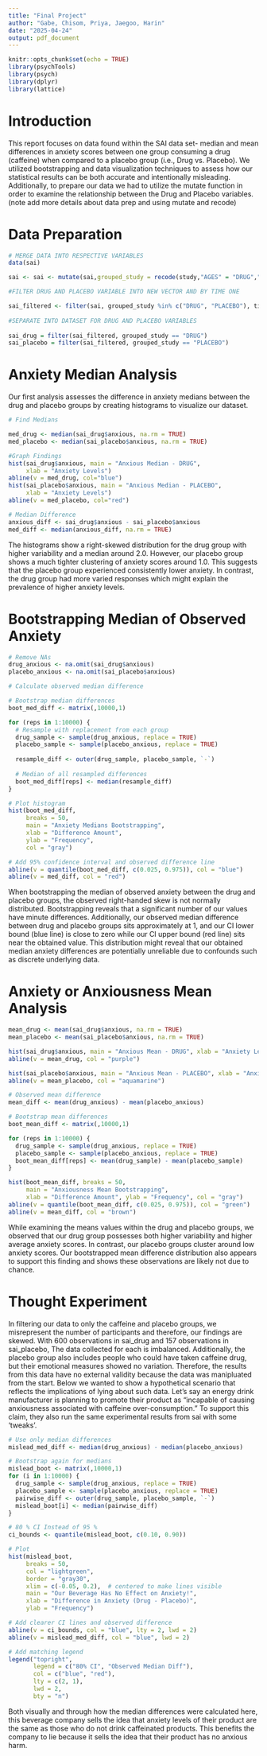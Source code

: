 ```yaml
---
title: "Final Project"
author: "Gabe, Chisom, Priya, Jaegoo, Harin"
date: "2025-04-24"
output: pdf_document
---
```


```r
knitr::opts_chunk$set(echo = TRUE)
library(psychTools)
library(psych)
library(dplyr)
library(lattice)
```

# Introduction #

This report focuses on data found within the SAI data set- median and mean differences in anxiety scores between one group consuming a drug (caffeine) when compared to a placebo group (i.e., Drug vs. Placebo). We utilized bootstrapping and data visualization techniques to assess how our statistical results can be both accurate and intentionally misleading. Additionally, to prepare our data we had to utilize the mutate function in order to examine the relationship between the Drug and Placebo variables.(note add more details about data prep and using mutate and recode)

# Data Preparation #
```r


# MERGE DATA INTO RESPECTIVE VARIABLES
data(sai)

sai <- sai <- mutate(sai,grouped_study = recode(study,"AGES" = "DRUG","CITY"="DRUG","EMIT"="DRUG","SALT"="DRUG","XRAY"="DRUG","Cart" = "PLACEBO","Fast"="PLACEBO","Shed"="PLACEBO", "Raft"="PLACEBO","Shop"="PLACEBO"))

#FILTER DRUG AND PLACEBO VARIABLE INTO NEW VECTOR AND BY TIME ONE 

sai_filtered <- filter(sai, grouped_study %in% c("DRUG", "PLACEBO"), time %in% "1")
  
#SEPARATE INTO DATASET FOR DRUG AND PLACEBO VARIABLES 
  
sai_drug = filter(sai_filtered, grouped_study == "DRUG")
sai_placebo = filter(sai_filtered, grouped_study == "PLACEBO")

```

# Anxiety Median Analysis # 

Our first analysis assesses the difference in anxiety medians between the drug and placebo groups by creating histograms to visualize our dataset. 

```r

# Find Medians

med_drug <- median(sai_drug$anxious, na.rm = TRUE)
med_placebo <- median(sai_placebo$anxious, na.rm = TRUE)

#Graph Findings 
hist(sai_drug$anxious, main = "Anxious Median - DRUG",
     xlab = "Anxiety Levels")
abline(v = med_drug, col="blue")
hist(sai_placebo$anxious, main = "Anxious Median - PLACEBO",
     xlab = "Anxiety Levels")
abline(v = med_placebo, col="red")

# Median Difference 
anxious_diff <- sai_drug$anxious - sai_placebo$anxious
med_diff <- median(anxious_diff, na.rm = TRUE)

```

The histograms show a right-skewed distribution for the drug group with higher variability and a median around 2.0. However, our placebo group shows a much tighter clustering of anxiety scores around  1.0. This suggests that the placebo group experienced consistently lower anxiety. In contrast, the drug group had more varied responses which might explain the prevalence of higher anxiety levels.

# Bootstrapping Median of Observed Anxiety #

``` r
# Remove NAs
drug_anxious <- na.omit(sai_drug$anxious)
placebo_anxious <- na.omit(sai_placebo$anxious)

# Calculate observed median difference

# Bootstrap median differences
boot_med_diff <- matrix(,10000,1)

for (reps in 1:10000) {
  # Resample with replacement from each group
  drug_sample <- sample(drug_anxious, replace = TRUE)
  placebo_sample <- sample(placebo_anxious, replace = TRUE)
  
  resample_diff <- outer(drug_sample, placebo_sample, `-`)
  
  # Median of all resampled differences
  boot_med_diff[reps] <- median(resample_diff)
}

# Plot histogram
hist(boot_med_diff, 
     breaks = 50,
     main = "Anxiety Medians Bootstrapping",
     xlab = "Difference Amount", 
     ylab = "Frequency",
     col = "gray")

# Add 95% confidence interval and observed difference line
abline(v = quantile(boot_med_diff, c(0.025, 0.975)), col = "blue")
abline(v = med_diff, col = "red")
```

When bootstrapping the median of observed anxiety between the drug and placebo groups, the observed right-handed skew is not normally distributed. Bootstrapping reveals that a significant number of our values have minute differences. Additionally, our observed median difference between drug and placebo groups sits approximately at 1, and our CI lower bound (blue line) is close to zero while our CI upper bound (red line) sits near the obtained value. This distribution might reveal that our obtained median anxiety differences are potentially unreliable due to confounds such as discrete underlying data. 

# Anxiety or Anxiousness Mean Analysis#

``` r
mean_drug <- mean(sai_drug$anxious, na.rm = TRUE)
mean_placebo <- mean(sai_placebo$anxious, na.rm = TRUE)

hist(sai_drug$anxious, main = "Anxious Mean - DRUG", xlab = "Anxiety Levels")
abline(v = mean_drug, col = "purple")

hist(sai_placebo$anxious, main = "Anxious Mean - PLACEBO", xlab = "Anxiety Levels")
abline(v = mean_placebo, col = "aquamarine")

# Observed mean difference
mean_diff <- mean(drug_anxious) - mean(placebo_anxious)

# Bootstrap mean differences
boot_mean_diff <- matrix(,10000,1)

for (reps in 1:10000) {
  drug_sample <- sample(drug_anxious, replace = TRUE)
  placebo_sample <- sample(placebo_anxious, replace = TRUE)
  boot_mean_diff[reps] <- mean(drug_sample) - mean(placebo_sample)
}

hist(boot_mean_diff, breaks = 50,
     main = "Anxiousness Mean Bootstrapping",
     xlab = "Difference Amount", ylab = "Frequency", col = "gray")
abline(v = quantile(boot_mean_diff, c(0.025, 0.975)), col = "green")
abline(v = mean_diff, col = "brown")
```

While examining the means values within the drug and placebo groups, we observed that our drug group possesses both higher variability and higher average anxiety scores. In contrast, our placebo groups cluster around low anxiety scores. Our bootstrapped mean difference distribution also appears to support this finding and shows these observations are likely not due to chance. 

# Thought Experiment #

In filtering our data to only the caffeine and placebo groups, we misrepresent the number of participants and therefore, our findings are skewed. With 600 observations in sai_drug and 157 observations in sai_placebo, The data collected for each is imbalanced. Additionally, the placebo group also includes people who could have taken caffeine drug, but their emotional measures showed no variation. Therefore, the results from this data have no external validity because the data was manipluated from the start. Below we wanted to show a hypothetical scenario that reflects the implications of lying about such data. Let's say an energy drink manufacturer is planning to promote their product as "incapable of causing anxiousness associated with caffeine over-consumption." To support this claim, they also run the same experimental results from sai with some 'tweaks'.

``` r
# Use only median differences
mislead_med_diff <- median(drug_anxious) - median(placebo_anxious)

# Bootstrap again for medians
mislead_boot <- matrix(,10000,1)
for (i in 1:10000) {
  drug_sample <- sample(drug_anxious, replace = TRUE)
  placebo_sample <- sample(placebo_anxious, replace = TRUE)
  pairwise_diff <- outer(drug_sample, placebo_sample, `-`)
  mislead_boot[i] <- median(pairwise_diff)
}

# 80 % CI Instead of 95 %
ci_bounds <- quantile(mislead_boot, c(0.10, 0.90))

# Plot 
hist(mislead_boot,
     breaks = 50,
     col = "lightgreen",
     border = "gray30",
     xlim = c(-0.05, 0.2),  # centered to make lines visible
     main = "Our Beverage Has No Effect on Anxiety!",
     xlab = "Difference in Anxiety (Drug - Placebo)",
     ylab = "Frequency")

# Add clearer CI lines and observed difference
abline(v = ci_bounds, col = "blue", lty = 2, lwd = 2)
abline(v = mislead_med_diff, col = "blue", lwd = 2)

# Add matching legend
legend("topright",
       legend = c("80% CI", "Observed Median Diff"),
       col = c("blue", "red"),
       lty = c(2, 1),
       lwd = 2,
       bty = "n")
```

Both visually and through how the median differences were calculated here, this beverage company sells the idea that anxiety levels of their product are the same as those who do not drink caffeinated products. This benefits the company to lie because it sells the idea that their product has no anxious harm.